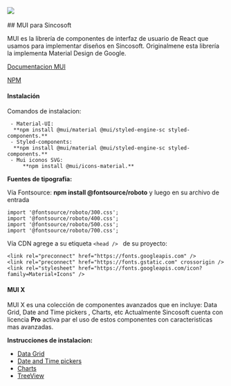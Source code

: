 
<style>
  {`
  .img-desing{
    width: 596px;
height: 208.681px;
  }
  .container{
    display:flex;
    justify-content:flex-start;
  }
  .center-column{
    display:flex;
    flex-direction: column;
    justify-content:flex-start;
  }
  .robotoFont{
    font-family: 'Roboto', sans-serif;
    font-weight: 500;
  }
`}
</style>

<Meta title="Design System/Introducción" />

<div className="container">
  <img className="img-desing" src={Intro} />
</div>
<br />
## MUI para Sincosoft

MUI es la librería de componentes de interfaz de usuario de React que usamos para implementar diseños en Sincosoft.
Originalmene esta librería la implementa Material Design de Google.

[Documentacion MUI](https://mui.com/material-ui/getting-started/installation/#icons)

[NPM](https://www.npmjs.com/package/@sinco/react)

#### Instalación

Comandos de instalacion:

     - Material-UI:
      **npm install @mui/material @mui/styled-engine-sc styled-components.**
     - Styled-components:
      **npm install @mui/material @mui/styled-engine-sc styled-components.**
     - Mui iconos SVG:
         **npm install @mui/icons-material.**

**Fuentes de tipografia:**

Vía Fontsource: **npm install @fontsource/roboto** y luego en su archivo de entrada

```
import '@fontsource/roboto/300.css';
import '@fontsource/roboto/400.css';
import '@fontsource/roboto/500.css';
import '@fontsource/roboto/700.css';
```

Vía CDN agrege a su etiqueta `<head /> ` de su proyecto:

```
<link rel="preconnect" href="https://fonts.googleapis.com" />
<link rel="preconnect" href="https://fonts.gstatic.com" crossorigin />
<link rel="stylesheet" href="https://fonts.googleapis.com/icon?family=Material+Icons" />
```

#### MUI X

MUI X es una colección de componentes avanzados que en incluye: Data Grid, Date and Time pickers , Charts, etc
Actualmente Sincosoft cuenta con licencia **Pro** activa par el uso de estos componentes con caracteristicas mas avanzadas.

**Instrucciones de instalacion:**

- [Data Grid](https://mui.com/x/react-data-grid/getting-started/#installation)
- [Date and Time pickers](https://mui.com/x/react-date-pickers/getting-started/#installation)
- [Charts](https://mui.com/x/react-date-pickers/getting-started/#installation)
- [TreeView](https://mui.com/x/react-tree-view/)
